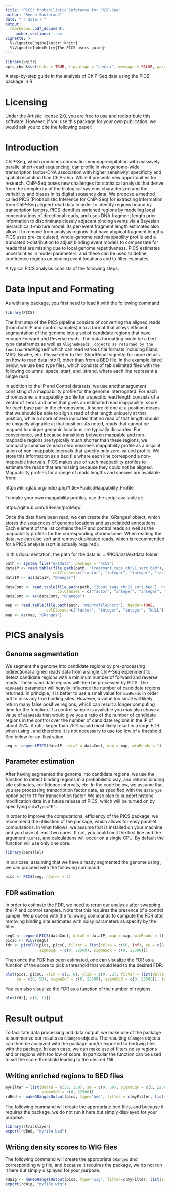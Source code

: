```yaml
---
title: "PICS: Probabilistic Inference for ChIP-Seq"
author: "Renan Sauteraud"
date: "`r date()`"
output: 
  rmarkdown::pdf_document:
    number_sections: true
vignette: >
  %\VignetteEngine{knitr::knitr}
  %\VignetteIndexEntry{The PICS users guide}
---
```



```r
library(knitr)
opts_chunk$set(echo = TRUE, fig.align = "center", message = FALSE, warning = F)
```


\textnormal {\normalfont}
A step-by-step guide in the analysis of ChIP-Seq data using the PICS package in R

\tableofcontents

\newpage


# Licensing

Under the Artistic license 2.0, you are free to use and redistribute this software. However, if you use this package for your own publication, we would ask you to cite the following paper:

\begin{itemize}
\item[] X. Zhang, G. Robertson, M. Krzywinski, K. Ning, A. Droit, S.Jones and R. Gottardo. (2009). PICS: Pobabilistic Inference for Chip-seq. Biometrics 67, 151-163.
\end{itemize}


# Introduction
ChIP-Seq, which combines chromatin immunoprecipitation with massively parallel
short-read sequencing, can profile in vivo genome-wide transcription
factor-DNA association with higher sensitivity, specificity and spatial
resolution than ChIP-chip. While it presents new opportunities for research,
ChIP-Seq poses new challenges for statistical analysis that derive from the
complexity of the biological systems characterized and the variability and
biases in its digital sequence data. We propose a method called PICS
(Probabilistic Inference for ChIP-Seq) for extracting information from
ChIP-Seq aligned-read data in order to identify regions bound by transcription
factors. PICS identifies enriched regions by modeling local concentrations of
directional reads, and uses DNA fragment length prior information to
discriminate closely adjacent binding events via a Bayesian hierarchical
t-mixture model. Its per-event fragment length estimates also allow it to
remove from analysis regions that have atypical fragment lengths. PICS uses
pre-calculated, whole-genome read mappability profile and a truncated
t-distribution to adjust binding event models to compensate for reads that are
missing due to local genome repetitiveness. PICS estimates uncertainties in
model parameters, and these can be used to define confidence regions on binding event locations and to filter estimates. 

\section{PICS pipeline}
A typical PICS analysis consists of the following steps:
\begin{enumerate}
  \item Convert data to a `GRanges` for efficient processing
  \item Genome segmentation via `segmentPICS`
  \item Estimation of binding site positions and other PICS parameters via `PICS`
  \item Repeat 1-2 by swapping the IP and Control samples
  \item Use 1-3 to estimate the FDR via `picsFDR`
  \item Output enriched regions and `PICS` profiles with bed and wig files
\end{enumerate}




# Data Input and Formating
As with any package, you first need to load it with the following command

```r
library(PICS)
```

The first step of the PICS pipeline consists of converting the aligned reads (from both IP and control samples) into a format that allows efficient segmentation of the genome into a set of candidate regions that have enough Forward and Reverse reads. The data formatting could be a bed type dataframes as well as `AlignedReads' objects as returned by the function `readAligned' which can read various file formats including Eland, MAQ, Bowtie, etc. Please refer to the `ShortRead' vignette for more details on how to read data into R, other than from a BED file. In the example listed below, we use bed type files, which consists of tab delimited files with the following columns: space, start, end, strand, where each line represent a single read. 

In addition to the IP and Control datasets, we use another argument consisting of a mappability profile for the genome interrogated. For each chromosome, a mappability profile for a specific read length consists of a vector of zeros and ones that gives an estimated read mappability `score' for each base pair in the chromosome. A score of one at a position means that we should be able to align a read of that length uniquely at that position, while a score of zero indicates that no read of that length should be uniquely alignable at that position. As noted, reads that cannot be mapped to unique genomic locations are typically discarded. For convenience, and because transitions between mappable and non-mappable regions are typically much shorter than these regions, we compactly summarize each chromosome's mappability profile as a disjoint union of non-mappable intervals that specify only zero-valued profile. We store this information as a bed file where each line correspond a non-mappable intervals. PICS makes use of such mappability profiles to estimate the reads that are missing because they could not be aligned. Mappability profiles for a range of reads lengths and species are available from:

http:/wiki.rglab.org/index.php?title=Public:Mappability_Profile

To make your own mappability profiles, use the script available at:

https://github.com/SRenan/proMap/

Once the data have been read, we can create the `GRanges' object, which stores the sequences of genome locations and associatedd annotations. Each element of the list contains the IP and control reads as well as the mappability profiles for the corresponding chromosome. When reading the data, we can also sort and remove duplicated reads, which is recommended for a PICS analysis (sort is actually required).


In this documentation, the path for the data is:  .../PICS/inst/extdata folder.
```r
path <- system.file("extdata", package = "PICS")
dataIP <- read.table(file.path(path, "Treatment_tags_chr21_sort.bed"), header=TRUE,
                     colClasses=c("factor", "integer", "integer", "factor"))
dataIP <- as(dataIP, "GRanges")

dataCont <- read.table(file.path(path, "Input_tags_chr21_sort.bed"), header = TRUE,
                       colClasses = c("factor", "integer", "integer", "factor"))
dataCont <- as(dataCont, "GRanges")
```

```r
map <- read.table(file.path(path, "mapProfileShort"), header=TRUE,
                  colClasses=c("factor", "integer", "integer", "NULL"))
map <- as(map, "GRanges")
```


# PICS analysis

## Genome segmentation
We segment the genome into candidate regions by pre-processing bidirectional aligned reads data from a single ChIP-Seq experiment to detect candidate regions with a minimum number of forward and reverse reads. These candidate regions will then be processed by PICS. The `minReads` parameter will heavily influence the number of candidate regions returned. In principle, it is better to use a small value for `minReads` in order not to miss any true binding sites. However, a value too small will likely return many false positive regions, which can result a longer computing time for the \texttt{PICS} function.  If a control sample is available you may also chose a value of `minReads` that would give you a ratio of the number of candidate regions in the control over the number of candidate regions in the IP of about 25\%. A ratio larger than 25\% would most likely result in a large FDR when using \texttt{picsFDR}, and therefore it is not necessary to use too low of a threshold. See below for an illustration.  \newline

```r
seg <- segmentPICS(dataIP, dataC = dataCont, map = map, minReads = 1)
```


## Parameter estimation
After having segmented the genome into candidate regions, we use the \texttt{PICS} function to detect binding regions in a probabilistic way, and returns binding site estimates, confidence intervals, etc. In the code below, we assume that you are processing transcription factor data, as specified with the `dataType` option set to `TF` for transcription factor. We also plan to support histone modification data in a future release of PICS, which will be turned on by specifying `dataType="H"`. 


In order to improve the computational efficiency of the PICS package, we recommend the utilisation of the \texttt{parallel} package, which allows for easy parallel computations. In what follows, we assume that \texttt{parallel} is installed on your machine and you have at least two cores. If not, you could omit the first line and the argument `nCores`, and calculations will occur on a single CPU.
By default the function will use only one core.

```r
library(parallel)
```

In our case, assuming that we have already segmented the genome using \texttt{segmentPICS}, we can proceed with the following command:

```r
pics <- PICS(seg, nCores = 2)
```

## FDR estimation
In order to estimate the FDR, we need to rerun our analysis after swapping the IP and control samples. Note that this requires the presence of a control sample. We proceed with the following commands to compute the FDR after removing binding site estimates with noisy parameters as specify by the filter. 

```r
segC <- segmentPICS(dataCont, dataC = dataIP, map = map, minReads = 1)
picsC <- PICS(segC)
fdr <- picsFDR(pics, picsC, filter = list(delta = c(50, Inf), se = c(0, 50), 
               sigmaSqF = c(0, 22500), sigmaSqR = c(0, 22500)))
```

Then once the FDR has been estimated, one can visualize the FDR as a function of the score to pick a threshold that would lead to the desired FDR. 

```r
plot(pics, picsC, xlim = c(2, 8), ylim = c(0, .2), filter = list(delta = c(50,300),
     se = c(0, 50), sigmaSqF = c(0, 22500), sigmaSqR = c(0, 22500)), type = "l")
```


You can also visualize the FDR as a function of the number of regions.

```r
plot(fdr[, c(3, 1)])
```

# Result output

To facilitate data processing and data output, we make use of the \texttt{IRanges} package to summarize our results as `GRanges` objects. The resulting `GRanges` objects can then be analyzed with the \texttt{IRanges} package and/or exported to bed/wig files with the \texttt{rtracklayer} package. In each case, we can make use of filters noisy regions and or regions with too low of score. In particular the \texttt{picsFDR} function can be used to set the score threshold leading to the desired `FDR`.

## Writing enriched regions to BED files

```r
myFilter = list(delta = c(50, 300), se = c(0, 50), sigmaSqF = c(0, 22500), 
                sigmaSqR = c(0, 22500))
rdBed <- makeGRangesOutput(pics, type="bed", filter = c(myFilter, list(score = c(1, Inf))))
```

The following command will create the appropriate bed files, and because it requires the \texttt{rtracklayer} package, we do not run it here but simply displayed for your purpose.

```r
library(rtracklayer)
export(rdBed, "myfile.bed")
```

## Writing density scores to WIG files
The following command will create the appropriate `GRanges` and corresponding wig file, and because it requires the \texttt{rtracklayer} package, we do not run it here but simply displayed for your purpose.

```r
rdWig <- makeGRangesOutput(pics, type="wig", filter=c(myFilter, list(score=c(1,Inf))))
export(rdWig, "myfile.wig")
```



